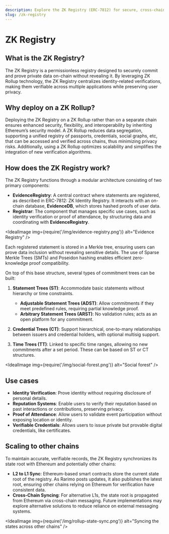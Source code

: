 ```yaml
---
description: Explore the ZK Registry (ERC-7812) for secure, cross-chain data verification with zero-knowledge privacy
slug: /zk-registry
---
```


# ZK Registry

## What is the ZK Registry?

The ZK Registry is a permissionless registry designed to securely commit and prove private data on-chain without revealing it. By leveraging ZK Rollup technology, the ZK Registry centralizes identity-related verifications, making them verifiable across multiple applications while preserving user privacy.

## Why deploy on a ZK Rollup?

Deploying the ZK Registry on a ZK Rollup rather than on a separate chain ensures enhanced security, flexibility, and interoperability by inheriting Ethereum’s security model. A ZK Rollup reduces data segregation, supporting a unified registry of passports, credentials, social graphs, etc, that can be accessed and verified across chains, thus minimizing privacy risks. Additionally, using a ZK Rollup optimizes scalability and simplifies the integration of new verification algorithms.

## How does the ZK Registry work?

The ZK Registry functions through a modular architecture consisting of two primary components:

- **EvidenceRegistry**: A central contract where statements are registered, as described in <OutLink href="https://eips.ethereum.org/EIPS/eip-7812">ERC-7812: ZK Identity Registry</OutLink>. It interacts with an on-chain database, **EvidenceDB**, which stores hashed proofs of user data.
- **Registrar**: The component that manages specific use cases, such as identity verification or proof of attendance, by structuring data and coordinating with **EvidenceRegistry**.

<IdealImage img={require('/img/evidence-registry.png')} alt="Evidence Registry" />

Each registered statement is stored in a Merkle tree, ensuring users can prove data inclusion without revealing sensitive details. The use of Sparse Merkle Trees (SMTs) and Poseidon hashing enables efficient zero-knowledge proof compatibility.

On top of this base structure, several types of commitment trees can be built:

1. **Statement Trees (ST)**: Accommodate basic statements without hierarchy or time constraints.
   - **Adjustable Statement Trees (ADST)**: Allow commitments if they meet predefined rules, requiring partial knowledge proof.
   - **Arbitrary Statement Trees (ARST)**: No validation rules; acts as an open platform for any commitment.

1. **Credential Trees (CT)**: Support hierarchical, one-to-many relationships between issuers and credential holders, with optional multisig support.

1. **Time Trees (TT)**: Linked to specific time ranges, allowing no new commitments after a set period. These can be based on ST or CT structures.

<IdealImage img={require('/img/social-forest.png')} alt="Social forest" />

## Use cases

- **Identity Verification**: Prove identity without requiring disclosure of personal details.
- **Reputation Systems**: Enable users to verify their reputation based on past interactions or contributions, preserving privacy.
- **Proof of Attendance**: Allow users to validate event participation without exposing location or identity.
- **Verifiable Credentials**: Allows users to issue private but provable digital credentials, like certificates.

## Scaling to other chains

To maintain accurate, verifiable records, the ZK Registry synchronizes its state root with Ethereum and potentially other chains:

- **L2 to L1 Sync**: Ethereum-based smart contracts store the current state root of the registry. As Rarimo posts updates, it also publishes the latest root, ensuring other chains relying on Ethereum for verification have consistent data.
- **Cross-Chain Syncing**: For alternative L1s, the state root is propagated from Ethereum via cross-chain messaging. Future implementations may explore alternative solutions to reduce reliance on external messaging systems.

<IdealImage img={require('/img/rollup-state-sync.png')} alt="Syncing the states across other chains" />

